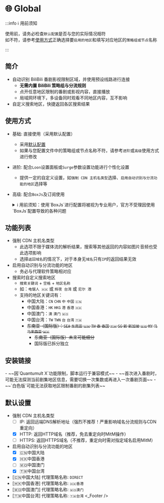 
# 🌐 Global

:::info ℹ️ 用前须知

使用前，请务必检查`默认配置`是否与您的实际情况相符  
如不符，请参考[使用方式](#使用方式)正确选择要`启用的地区`和填写对应地区的`策略组或节点`名称  

:::

## 简介
* 自动识别 BiliBili 番剧影视限制区域，并使用预设线路进行连接
  * **无需内置 BiliBili 策略组与分流规则**
  * 点开任意地区限制的番剧或影视内容，直接播放
  * 局域网环境下，多设备同时观看不同地区内容，互不影响
* 自定义搜索地区，快捷返回各区搜索结果

## 使用方式
* 基础: 直接使用（采用默认配置）
  * 采用[默认配置](#默认设置)
  * 如果与您配置文件中的策略组或节点名称不符，请参考`进阶`或`高级`使用方式进行修改
* 进阶: 配合`Loon`设置面板或`Surge`参数设置功能进行个性化设置
  * 提供一定的自定义设置，如`强制 CDN 主机名类型`选择、`启用自动识别与分流功能的地区`选择等
* 高级: 配合`BoxJs`及订阅使用
  <details>
  <summary>ℹ️ 用前须知：使用`BoxJs`进行配置将被视为专业用户，官方不受理因使用`BoxJs`配置导致的各种问题</summary>

  1. 安装`BoxJs`插件并更新引用资源或脚本:
    * 安装方法及下载链接详见: [🧰 BoxJs](./box-js)
  2. 在`BoxJs`的配置面板中进行个性化设置:
     1. 浏览器访问[BoxJs.com](http://boxjs.com)
     2. 在[`应用`](http://boxjs.com/#/app)页面点开`📺 BiliBili`折叠
     3. 在[`📺 BiliBili: Global`](http://boxjs.com/#/app/BiliBili.Global)根据需要填写您的设置信息
  </details>

## 功能列表
* 强制 CDN 主机名类型
  * 此选项不限于媒体流的解析结果，搜索等其他返回的内容如图片音频也受此选项影响
  * 选择`返回域名`的情况下，对于本身无`域名`只有`IP`的返回结果无效
* 启用自动识别与分流功能的地区
  * 务必与代理软件策略相对应
* 搜索时自定义搜索地区
  * `搜索关键词` + `空格` + `地区名称`
  * 如：`电锯人 🇭🇰` 或 `辉夜 台湾` 或 `尼尔 港`
  * 支持的地区关键词有：
    * 中国大陆：`CN` `CHN` `中` `中国` `🇨🇳`
    * 中国香港：`HK` `HKG` `港` `香港` `🇭🇰`
    * 中国澳门：`澳` `澳门` `🇲🇴`
    * 中国台湾：`TW` `TWN` `台` `台湾` `🇹🇼`
    * ~~东南亚（国际版）：`SEA` `东南亚` `🇺🇳` `TH` `泰` `泰国` `🇹🇭` `SG` `新` `新加坡` `🇸🇬` `MY` `马` `马来西亚` `🇲🇾`~~
      * ~~东南亚（国际版）未来可能细分~~
      * 国际版已拆分独立

## 安装链接

<ModuleInstall urlPrefix="https://github.com/BiliUniverse/Global/releases/latest/download/">
  <ModuleInstall.Tab type="loon">
    <ModuleInstall.Item
      url="BiliBili.Global.plugin"
      badge={[
        {
          type: "tip",
          text: "MitM",
          outline: true,
        },
        {
          type: "info",
          text: "脚本",
          outline: true,
        },
        {
          type: "info",
          text: "需要 3.0.8 (542) 及以上版本",
        },
      ]}
    />
  </ModuleInstall.Tab>
  <ModuleInstall.Tab type="surge">
    <ModuleInstall.Item
      url="BiliBili.Global.sgmodule"
      badge={[
        {
          type: "danger",
          text: "MitM",
          outline: true,
        },
        {
          type: "warning",
          text: "脚本",
          outline: true,
        },
      ]}
    />
  </ModuleInstall.Tab>
  <ModuleInstall.Tab type="stash">
    <ModuleInstall.Item
      url="BiliBili.Global.stoverride"
      badge={[
        {
          type: "info",
          text: "覆写",
          outline: true,
        },
        {
          type: "info",
          text: "MitM",
          outline: true,
        },
        {
          type: "info",
          text: "脚本",
          outline: true,
        },
        {
          type: "info",
          text: "需要 2.2.0 (576) 及以上版本",
        },
      ]}
    />
  </ModuleInstall.Tab>
  <ModuleInstall.Tab type="egern">
    <ModuleInstall.Item
      url="BiliBili.Global.yaml"
    />
  </ModuleInstall.Tab>
  <ModuleInstall.Tab type="qx">
    <ModuleInstall.Item
      url="BiliBili.Global.snippet"
      badge={[
        {
          type: "danger",
          text: "重写",
          outline: true,
        },
        {
          type: "tip",
          text: "MitM",
          outline: true,
        },
        {
          type: "info",
          text: "需要 1.4.0 (783) 及以上版本",
        },
      ]}
    >
      - ~~因`Quantumult X`功能限制，脚本运行于兼容模式~~
        - ~~首次进入番剧时，可能无法探测当前剧集地区信息，需要切换一次集数或再进入一次番剧页面~~
        - ~~`白色版`可能无法获取地区限制番剧的剧集列表~~
    </ModuleInstall.Item>
  </ModuleInstall.Tab>
</ModuleInstall>

## 默认设置
* 强制 CDN 主机名类型
  * [ ] IP: 返回远端DNS解析地址（强烈不推荐！严重影响域名分流规则与CDN重定向）
  * [x] HTTP: 返回HTTP域名（推荐，免去重定向时MitM操作）
  * [ ] HTTPS: 返回HTTPS域名（不推荐，重定向时需对指定域名启用MitM）
* 启用自动识别与分流功能的地区
  * [x] 🇨🇳中国大陆
  * [x] 🇭🇰中国香港
  * [ ] 🇲🇴中国澳门
  * [x] 🇹🇼中国台湾
* [🇨🇳中国大陆] 代理策略名称: `DIRECT`
* [🇭🇰中国香港] 代理策略名称: `🇭🇰香港`
* [🇲🇴中国澳门] 代理策略名称: `🇲🇴澳门`
* [🇹🇼中国台湾] 代理策略名称: `🇹🇼台湾`
<_Footer />
